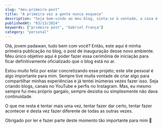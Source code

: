 ```yaml
---
slug: "meu-primeiro-post"
title: "A primeira vez a gente nunca esquece"
description: "Seja bem-vindo ao meu blog, sinta-se à vontade, a casa é sua."
publishedAt: "03/13/2024"
keywords: ["primeiro post", "Gabriel França"]
category: "personal"
---
```


Olá, jovem padawan, tudo bem com você? Então, este aqui é minha primeira publicação no blog, o post de inauguração desse novo ambiente. Meu único objetivo aqui é poder fazer essa cerimônia de iniciação para ficar definitivamente oficializado que o blog está no ar.

Estou muito feliz por estar concretizando esse projeto; este site pessoal é algo importante para mim. Sempre tive muita vontade de criar algo para compartilhar minhas experiências e já tentei inúmeras vezes fazer isso. Seja criando blogs, canais no YouTube e perfis no Instagram. Mas, eu mesmo sempre fui meu próprio gargalo, sempre desistia ou simplesmente não dava continuidade.

O que me resta é tentar mais uma vez, tentar fazer dar certo, tentar fazer acontecer e desta vez fazer diferente de todas as outras vezes.

Obrigado por ler e fazer parte deste momento tão importante para mim 💖
